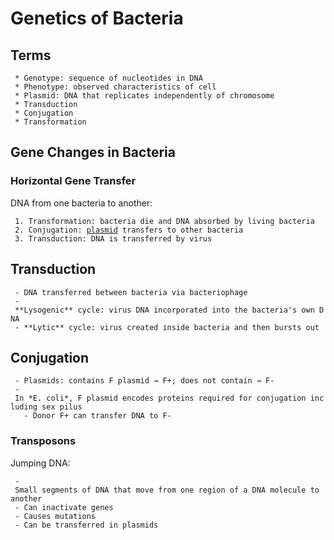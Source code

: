 = Genetics of Bacteria =

== Terms ==
  * Genotype: sequence of nucleotides in DNA
  * Phenotype: observed characteristics of cell
  * Plasmid: DNA that replicates independently of chromosome
  * Transduction
  * Conjugation
  * Transformation

== Gene Changes in Bacteria ==

=== Horizontal Gene Transfer ===
DNA from one bacteria to another:  
  1. Transformation: bacteria die and DNA absorbed by living bacteria  
  2. Conjugation: [[../../topics/plasmid|plasmid]] transfers to other bacteria  
  3. Transduction: DNA is transferred by virus

== Transduction ==
  - DNA transferred between bacteria via bacteriophage  
  - **Lysogenic** cycle: virus DNA incorporated into the bacteria's own DNA  
  - **Lytic** cycle: virus created inside bacteria and then bursts out

== Conjugation ==
  - Plasmids: contains F plasmid → F+; does not contain → F-  
  - In *E. coli*, F plasmid encodes proteins required for conjugation including sex pilus
    - Donor F+ can transfer DNA to F-

=== Transposons ===
Jumping DNA:  
  - Small segments of DNA that move from one region of a DNA molecule to another  
  - Can inactivate genes  
  - Causes mutations  
  - Can be transferred in plasmids

